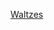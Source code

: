 {{Catnav|頁面分類|人类社会|生活|文化|音乐|乐曲形式}}
{{Catnav|頁面分類|人类社会|生活|娱乐|音乐|乐曲形式}}
{{Catnav|頁面分類|人类社会|文化|音乐|音樂理論|乐曲形式}}
{{Catnav|頁面分類|人类社会|文化|音乐|乐曲形式}}
{{Catnav|頁面分類|人类社会|文化|娱乐|音乐|乐曲形式}}
{{Catnav|頁面分類|人文學科|艺术|表演藝術|音乐|乐曲形式}}

{{catmore}}

[[Category:各形式樂曲|Waltzes]]